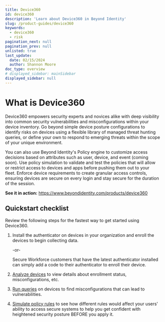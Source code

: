 ```yaml
---
title: Device360
id: device360
description: 'Learn about Device360 in Beyond Identity'
slug: /product-guides/device360
keywords:
  - device360
  - risk 
pagination_next: null
pagination_prev: null
unlisted: true
last_update:
  date: 02/15/2024
  author: Shannon Moore
doc_type: overview
# displayed_sidebar: mainSidebar
displayed_sidebar: null
---
```


# What is Device360
Device360 empowers security experts and novices alike with deep visibility into common security vulnerabilities and misconfigurations within your device inventory. Go beyond simple device posture configurations to identify risks on devices using a flexible library of managed threat hunting queries, or define your own to respond to emerging threats within the scope of your unique environment.

You can also use Beyond Identity's Policy engine to customize access decisions based on attributes such as user, device, and event (coming soon). Use policy simulation to validate and test the policies that will allow or restrict access to devices and apps before pushing them out to your fleet. Enforce device requirements to create granular access controls, ensuring devices are secure on every login and stay secure for the duration of the session.

**See it in action:** https://www.beyondidentity.com/products/device360

<Arcade clip={Clip.Device360} />

## Quickstart checklist
Review the following steps for the fastest way to get started using Device360.
1. Install the authenticator on devices in your organization and enroll the devices to begin collecting data.

   -or-

   Secure Workforce customers that have the latest authenticator installed can simply add a code to their authenticator to enroll their device.

2. [Analyze devices](/docs/directory/devices) to view details about enrollment status, misconfigurations, etc.

2. [Run queries](/docs/reporting/device-query) on devices to find misconfigurations that can lead to vulnerabilities.

3. [Simulate policy rules](/docs/policy/rules) to see how different rules would affect your users' ability to access secure systems to help you get confident with heightened security posture BEFORE you apply it.